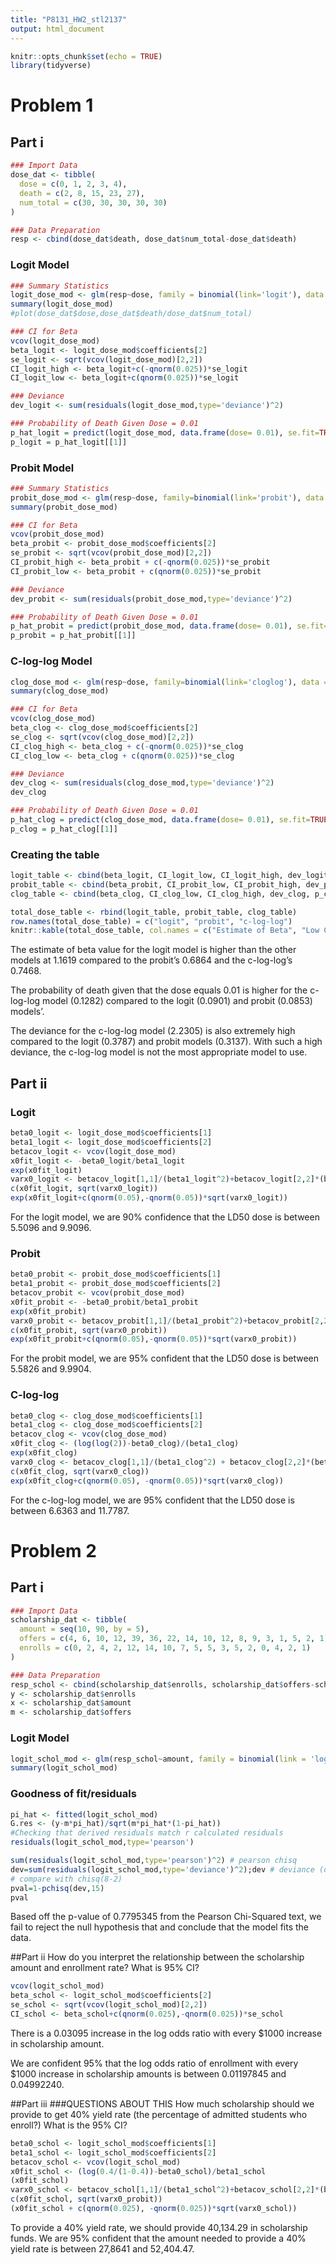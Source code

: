 ```yaml
---
title: "P8131_HW2_stl2137"
output: html_document
---
```


```r
knitr::opts_chunk$set(echo = TRUE)
library(tidyverse)
```

# Problem 1
## Part i
```r
### Import Data
dose_dat <- tibble(
  dose = c(0, 1, 2, 3, 4),
  death = c(2, 8, 15, 23, 27),
  num_total = c(30, 30, 30, 30, 30)
) 

### Data Preparation
resp <- cbind(dose_dat$death, dose_dat$num_total-dose_dat$death)
```

### Logit Model
```r
### Summary Statistics
logit_dose_mod <- glm(resp~dose, family = binomial(link='logit'), data = dose_dat)
summary(logit_dose_mod)
#plot(dose_dat$dose,dose_dat$death/dose_dat$num_total)

### CI for Beta
vcov(logit_dose_mod)
beta_logit <- logit_dose_mod$coefficients[2]
se_logit <- sqrt(vcov(logit_dose_mod)[2,2])
CI_logit_high <- beta_logit+c(-qnorm(0.025))*se_logit
CI_logit_low <- beta_logit+c(qnorm(0.025))*se_logit

### Deviance 
dev_logit <- sum(residuals(logit_dose_mod,type='deviance')^2)

### Probability of Death Given Dose = 0.01
p_hat_logit = predict(logit_dose_mod, data.frame(dose= 0.01), se.fit=TRUE, type = 'response')
p_logit = p_hat_logit[[1]]
```

### Probit Model
```r
### Summary Statistics
probit_dose_mod <- glm(resp~dose, family=binomial(link='probit'), data = dose_dat)
summary(probit_dose_mod)

### CI for Beta
vcov(probit_dose_mod)
beta_probit <- probit_dose_mod$coefficients[2]
se_probit <- sqrt(vcov(probit_dose_mod)[2,2])
CI_probit_high <- beta_probit + c(-qnorm(0.025))*se_probit
CI_probit_low <- beta_probit + c(qnorm(0.025))*se_probit

### Deviance 
dev_probit <- sum(residuals(probit_dose_mod,type='deviance')^2)

### Probability of Death Given Dose = 0.01
p_hat_probit = predict(probit_dose_mod, data.frame(dose= 0.01), se.fit=TRUE, type = 'response')
p_probit = p_hat_probit[[1]]
```

### C-log-log Model
```r
clog_dose_mod <- glm(resp~dose, family=binomial(link='cloglog'), data = dose_dat)
summary(clog_dose_mod)

### CI for Beta
vcov(clog_dose_mod)
beta_clog <- clog_dose_mod$coefficients[2]
se_clog <- sqrt(vcov(clog_dose_mod)[2,2])
CI_clog_high <- beta_clog + c(-qnorm(0.025))*se_clog
CI_clog_low <- beta_clog + c(qnorm(0.025))*se_clog

### Deviance 
dev_clog <- sum(residuals(clog_dose_mod,type='deviance')^2)
dev_clog

### Probability of Death Given Dose = 0.01
p_hat_clog = predict(clog_dose_mod, data.frame(dose= 0.01), se.fit=TRUE, type = 'response')
p_clog = p_hat_clog[[1]]
```

### Creating the table

```r
logit_table <- cbind(beta_logit, CI_logit_low, CI_logit_high, dev_logit, p_logit)
probit_table <- cbind(beta_probit, CI_probit_low, CI_probit_high, dev_probit, p_probit)
clog_table <- cbind(beta_clog, CI_clog_low, CI_clog_high, dev_clog, p_clog)

total_dose_table <- rbind(logit_table, probit_table, clog_table)
row.names(total_dose_table) = c("logit", "probit", "c-log-log")
knitr::kable(total_dose_table, col.names = c("Estimate of Beta", "Low CI for Beta", "High CI for Beta", "Deviance", "Probability of Death Given Dose = 0.01"), digits = 4)
```

The estimate of beta value for the logit model is higher than the other models at 1.1619 compared to the probit's 0.6864 and the c-log-log's 0.7468. 

The probability of death given that the dose equals 0.01 is higher for the c-log-log model (0.1282) compared to the logit (0.0901) and probit (0.0853) models'.

The deviance for the c-log-log model (2.2305) is also extremely high compared to the logit (0.3787) and probit models (0.3137). With such a high deviance, the c-log-log model is not the most appropriate model to use. 

## Part ii

### Logit
```r

beta0_logit <- logit_dose_mod$coefficients[1]
beta1_logit <- logit_dose_mod$coefficients[2]
betacov_logit <- vcov(logit_dose_mod)
x0fit_logit <- -beta0_logit/beta1_logit
exp(x0fit_logit)
varx0_logit <- betacov_logit[1,1]/(beta1_logit^2)+betacov_logit[2,2]*(beta0_logit^2)/(beta1_logit^4)-2*betacov_logit[1,2]*beta0_logit/(beta1_logit^3)
c(x0fit_logit, sqrt(varx0_logit))
exp(x0fit_logit+c(qnorm(0.05),-qnorm(0.05))*sqrt(varx0_logit))
```

For the logit model, we are 90% confidence that the LD50 dose is between 5.5096 and 9.9096.

### Probit
```r
beta0_probit <- probit_dose_mod$coefficients[1]
beta1_probit <- probit_dose_mod$coefficients[2]
betacov_probit <- vcov(probit_dose_mod)
x0fit_probit <- -beta0_probit/beta1_probit
exp(x0fit_probit)
varx0_probit <- betacov_probit[1,1]/(beta1_probit^2)+betacov_probit[2,2]*(beta0_probit^2)/(beta1_probit^4)-2*betacov_probit[1,2]*beta0_probit/(beta1_probit^3)
c(x0fit_probit, sqrt(varx0_probit))
exp(x0fit_probit+c(qnorm(0.05),-qnorm(0.05))*sqrt(varx0_probit))
```

For the probit model, we are 95% confident that the LD50 dose is between 5.5826 and 9.9904. 

### C-log-log

```r
beta0_clog <- clog_dose_mod$coefficients[1]
beta1_clog <- clog_dose_mod$coefficients[2]
betacov_clog <- vcov(clog_dose_mod)
x0fit_clog <- (log(log(2))-beta0_clog)/(beta1_clog)
exp(x0fit_clog)
varx0_clog <- betacov_clog[1,1]/(beta1_clog^2) + betacov_clog[2,2]*(beta0_clog^2)/(beta1_clog^4)-2*betacov_clog[1,2]*beta0_clog/(beta1_clog^3)
c(x0fit_clog, sqrt(varx0_clog))
exp(x0fit_clog+c(qnorm(0.05), -qnorm(0.05))*sqrt(varx0_clog))
```

For the c-log-log model, we are 95% confident that the LD50 dose is between 6.6363 and 11.7787.

# Problem 2
## Part i
```r
### Import Data
scholarship_dat <- tibble(
  amount = seq(10, 90, by = 5),
  offers = c(4, 6, 10, 12, 39, 36, 22, 14, 10, 12, 8, 9, 3, 1, 5, 2, 1),
  enrolls = c(0, 2, 4, 2, 12, 14, 10, 7, 5, 5, 3, 5, 2, 0, 4, 2, 1)
)

### Data Preparation
resp_schol <- cbind(scholarship_dat$enrolls, scholarship_dat$offers-scholarship_dat$enrolls)
y <- scholarship_dat$enrolls
x <- scholarship_dat$amount
m <- scholarship_dat$offers
```

### Logit Model
```r
logit_schol_mod <- glm(resp_schol~amount, family = binomial(link = 'logit'), data = scholarship_dat)
summary(logit_schol_mod)
```

### Goodness of fit/residuals
```r
pi_hat <- fitted(logit_schol_mod)
G.res <- (y-m*pi_hat)/sqrt(m*pi_hat*(1-pi_hat))
#Checking that derived residuals match r calculated residuals
residuals(logit_schol_mod,type='pearson')

sum(residuals(logit_schol_mod,type='pearson')^2) # pearson chisq 
dev=sum(residuals(logit_schol_mod,type='deviance')^2);dev # deviance (or obtain from summary(glm_logit)) 
# compare with chisq(8-2)
pval=1-pchisq(dev,15)
pval 
```

Based off the p-value of 0.7795345 from the Pearson Chi-Squared text, we fail to reject the null hypothesis that and conclude that the model fits the data. 

##Part ii
How do you interpret the relationship between the scholarship amount and enrollment rate? What is 95% CI?
```r
vcov(logit_schol_mod)
beta_schol <- logit_schol_mod$coefficients[2]
se_schol <- sqrt(vcov(logit_schol_mod)[2,2])
CI_schol <- beta_schol+c(qnorm(0.025),-qnorm(0.025))*se_schol
```

There is a 0.03095 increase in the log odds ratio with every $1000 increase in scholarship amount. 

We are confident 95% that the log odds ratio of enrollment with every $1000 increase in scholarship amounts is between 0.01197845 and 0.04992240. 

##Part iii
###QUESTIONS ABOUT THIS
How much scholarship should we provide to get 40% yield rate (the percentage of admitted students who enroll?) What is the 95% CI?
```r
beta0_schol <- logit_schol_mod$coefficients[1]
beta1_schol <- logit_schol_mod$coefficients[2]
betacov_schol <- vcov(logit_schol_mod)
x0fit_schol <- (log(0.4/(1-0.4))-beta0_schol)/beta1_schol
(x0fit_schol)
varx0_schol <- betacov_schol[1,1]/(beta1_schol^2)+betacov_schol[2,2]*(beta0_schol^2)/(beta1_schol^4)-2*betacov_schol[1,2]*beta0_schol/(beta1_schol^3)
c(x0fit_schol, sqrt(varx0_probit))
(x0fit_schol + c(qnorm(0.025), -qnorm(0.025))*sqrt(varx0_schol))
```

To provide a 40% yield rate, we should provide 40,134.29 in scholarship funds. We are  95% confident that the amount needed to provide a 40% yield rate is between 27,8641 and 52,404.47. 
